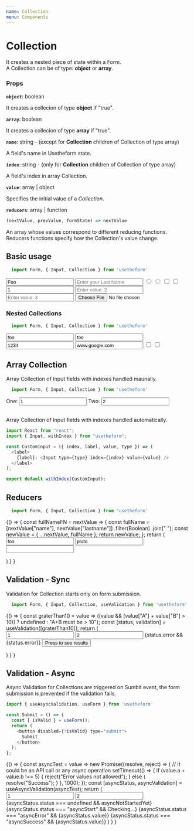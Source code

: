 ---
name: Collection
menu: Components
---


# Collection

It creates a nested piece of state within a Form. <br />
A Collection can be of type: **object** or **array**.

### Props

**`object`**: boolean

It creates a collecion of type **object** if "true".

**`array`**: boolean

It creates a collecion of type **array** if "true".

**`name`**: string - (except for **Collection** children of Collection of type array)

A field's name in Usetheform state.

**`index`**: string - (only for **Collection** children of Collection of type array)

A field's index in array Collection.

**`value`**: array | object

Specifies the initial value of a *Collection*.

**`reducers`**: array | function

```javascript
(nextValue, prevValue, formState) => nextValue
```
 
An array whose values correspond to different reducing functions.
Reducers functions specify how the Collection's value change.

## Basic usage

```javascript
  import Form, { Input, Collection } from 'usetheform'
```

<Playground>
  <Form>
    <Collection object name="myObject">
      <Input type="text" name="name" placeholder="Enter your name" value="Foo" />
      <Input type="text" name="lastname" placeholder="Enter your Last Name" />
      <Input type="radio" name="sex" value="M" />
      <Input type="radio" name="sex" value="F" />
      <Input type="checkbox" name="one" value="one" />
      <Input type="checkbox" name="two" value="two" />
    </Collection>
    <Collection array name="myArray">
      <Input type="number" index="0" placeholder="Enter value: 1" value="1" />
      <Input type="number" index="1" placeholder="Enter value: 2" />
      <Input type="number" index="2" placeholder="Enter value: 3" />
    </Collection>
    <Input type="file" name="file" />
  </Form>
</Playground>

### Nested Collections

```javascript
  import Form, { Input, Collection } from 'usetheform'
```

<Playground>
  <Form>
    <Collection object name="myObject">
      <Collection object name="user">
        <Input type="text" name="name" value="foo" />
        <Input type="text" name="lastname" value="foo" />
        <Collection object name="info">
          <Input type="tel" name="tel" value="1234" />
          <Input type="text" name="website" value="www.google.com" />
        </Collection>
      </Collection>
      <Collection array name="checkboxes">
        <Input type="checkbox" index="0" value="one" />
        <Input type="checkbox" index="1" value="two" />
      </Collection>
    </Collection>
  </Form>
</Playground>

## Array Collection

Array Collection of Input fields with indexes handled maunally.

```javascript
  import Form, { Input, Collection } from 'usetheform'
```

<Playground>
      <Form>
        <Collection array name="numberList"  >
          <label>
            One: 
            <Input type="number" index="0" value="1" />
          </label>
           <label>
             Two:
            <Input type="number" index="1" value="2" />
          </label>
        </Collection>
      </Form>
</Playground>

<br />
Array Collection of Input fields with indexes handled automatically.

```javascript
import React from "react";
import { Input, withIndex } from "usetheform";

const CustomInput = ({ index, label, value, type }) => (
  <label>
    {label}: <Input type={type} index={index} value={value} /> 
  </label>
);

export default withIndex(CustomInput);
```

<Playground>
      <Form>
        <Collection array name="numberList">
          <CustomInput label="One" type="number" value="1" />
          <CustomInput label="Two" type="number" value="2" />
        </Collection>
      </Form>
</Playground>

## Reducers

```javascript
  import Form, { Input, Collection } from 'usetheform'
```

<Playground>
{() => {
    const fullNameFN = nextValue => {
      const fullName = [nextValue["name"], nextValue["lastname"]]
        .filter(Boolean)
        .join(" ");
      const newValue = { ...nextValue, fullName };
      return newValue;
    };
    return (
      <Form>
        <Collection object name="person" reducers={fullNameFN}>
          <Input type="text" name="name" value="foo" />
          <Input type="text" name="lastname" value="pluto" />
          <Input type="text" name="fullName" readOnly />
        </Collection>
      </Form>
    )
  }
}
</Playground>

## Validation - Sync

Validation for Collection starts only on form submission.

```javascript
  import Form, { Input, Collection, useValidation } from 'usetheform'
```

<Playground>
{() => {
    const graterThan10 = value => ((value && (value["A"] + value["B"] > 10)) ? undefined : "A+B must be > 10");
    const [status, validation] = useValidation([graterThan10]);
    return (
      <Form>
        <Collection object name="sum" {...validation}>
          <Input type="number" name="A" value="1" />
          <Input type="number" name="B" value="2" />
        </Collection>
        {status.error && <label>{status.error}</label>}
        <button type="submit">Press to see results</button>
      </Form>
    )
  }
}
</Playground>

## Validation - Async

Async Validation for Collections are triggered on Sumbit event, the form submission is prevented if the validation fails.

```javascript
import { useAsyncValidation, useForm } from 'usetheform'

const Submit = () => {
  const { isValid } = useForm();
  return (
    <button disabled={!isValid} type="submit">
      Submit
    </button>
  );
};

```

<Playground>
{() => {
     const asyncTest = value =>
      new Promise((resolve, reject) => {
        // it could be an API call or any async operation
        setTimeout(() => {
          if (value.a + value.b !== 5) {
            reject("Error values not allowed");
          } else {
            resolve("Success");
          }
        }, 1000);
    });
    const [asyncStatus, asyncValidation] = useAsyncValidation(asyncTest);
    return (
      <Form>
        <Collection object name="sum" {...asyncValidation}>
          <Input type="number" name="a" value="1" />
          <Input type="number" name="b" value="2" />
        </Collection>
        {asyncStatus.status === undefined && <label>asyncNotStartedYet</label>}
        {asyncStatus.status === "asyncStart" && <label>Checking...</label>}
        {asyncStatus.status === "asyncError" && <label>{asyncStatus.value}</label>}
        {asyncStatus.status === "asyncSuccess" && <label>{asyncStatus.value}</label>}
        <Submit />
      </Form>
    )
  }
}
</Playground>
